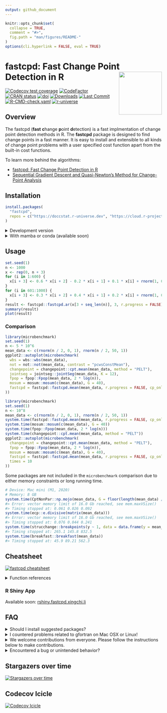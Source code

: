 ```yaml
---
output: github_document
---
```


<!-- README.md is generated from README.Rmd. Please edit that file -->

```r
knitr::opts_chunk$set(
  collapse = TRUE,
  comment = "#>",
  fig.path = "man/figures/README-"
)
options(cli.hyperlink = FALSE, eval = TRUE)
```

# fastcpd: Fast Change Point Detection in R <a href="https://fastcpd.xingchi.li"><img src="man/figures/logo.svg" align="right" height="138" /></a>

[![Codecov test coverage](https://codecov.io/gh/doccstat/fastcpd/branch/main/graph/badge.svg)](https://app.codecov.io/gh/doccstat/fastcpd?branch=main)
[![CodeFactor](https://www.codefactor.io/repository/github/doccstat/fastcpd/badge)](https://www.codefactor.io/repository/github/doccstat/fastcpd)
[![CRAN status](https://www.r-pkg.org/badges/version-last-release/fastcpd)](https://cran.r-project.org/package=fastcpd)
[![doi](https://img.shields.io/badge/doi-10.48550/arXiv.2404.05933-green.svg)](https://doi.org/10.48550/arXiv.2404.05933)
[![Downloads](https://cranlogs.r-pkg.org/badges/grand-total/fastcpd)](https://cran.r-project.org/package=fastcpd)
[![Last Commit](https://img.shields.io/github/last-commit/doccstat/fastcpd)](https://github.com/doccstat/fastcpd)
[![R-CMD-check.yaml](https://github.com/doccstat/fastcpd/workflows/R-CMD-check.yaml/badge.svg)](https://github.com/doccstat/fastcpd/actions)
[![r-universe](https://doccstat.r-universe.dev/badges/fastcpd)](https://doccstat.r-universe.dev)

## Overview

The fastcpd (**fast** **c**hange **p**oint **d**etection) is a fast
implmentation of change point detection methods in R. The __fastcpd__ package is
designed to find change points in a fast manner. It is easy to install and
extensible to all kinds of change point problems with a user specified cost
function apart from the built-in cost functions.

To learn more behind the algorithms:

* [fastcpd: Fast Change Point Detection in R](https://doi.org/10.48550/arXiv.2404.05933)
* [Sequential Gradient Descent and Quasi-Newton's Method for Change-Point Analysis](https://proceedings.mlr.press/v206/zhang23b.html)

## Installation

```r
install.packages(
  "fastcpd",
  repos = c("https://doccstat.r-universe.dev", "https://cloud.r-project.org")
)
```

<details close>

<summary>Development version</summary>

```r
pak::pak("doccstat/fastcpd")
devtools::install_github("doccstat/fastcpd")
```

</details>

<details close>

<summary>With mamba or conda (available soon)</summary>

``` bash
# conda-forge is a fork from CRAN and may not be up-to-date

# Use mamba
mamba install r-fastcpd
# Use conda
conda install -c conda-forge r-fastcpd
```

</details>

## Usage

```r
set.seed(1)
n <- 1000
x <- rep(0, n + 3)
for (i in 1:600) {
  x[i + 3] <- 0.6 * x[i + 2] - 0.2 * x[i + 1] + 0.1 * x[i] + rnorm(1, 0, 3)
}
for (i in 601:1000) {
  x[i + 3] <- 0.3 * x[i + 2] + 0.4 * x[i + 1] + 0.2 * x[i] + rnorm(1, 0, 3)
}
result <- fastcpd::fastcpd.ar(x[3 + seq_len(n)], 3, r.progress = FALSE)
summary(result)
plot(result)
```

### Comparison

```r
library(microbenchmark)
set.seed(1)
n <- 5 * 10^6
mean_data <- c(rnorm(n / 2, 0, 1), rnorm(n / 2, 50, 1))
ggplot2::autoplot(microbenchmark(
  wbs = wbs::wbs(mean_data),
  not = not::not(mean_data, contrast = "pcwsConstMean"),
  changepoint = changepoint::cpt.mean(mean_data, method = "PELT"),
  jointseg = jointseg::jointSeg(mean_data, K = 12),
  fpop = fpop::Fpop(mean_data, 2 * log(n)),
  mosum = mosum::mosum(c(mean_data), G = 40),
  fastcpd = fastcpd::fastcpd.mean(mean_data, r.progress = FALSE, cp_only = TRUE, variance_estimation = 1)
))
```

```r
library(microbenchmark)
set.seed(1)
n <- 10^8
mean_data <- c(rnorm(n / 2, 0, 1), rnorm(n / 2, 50, 1))
system.time(fastcpd::fastcpd.mean(mean_data, r.progress = FALSE, cp_only = TRUE, variance_estimation = 1))
system.time(mosum::mosum(c(mean_data), G = 40))
system.time(fpop::Fpop(mean_data, 2 * log(n)))
system.time(changepoint::cpt.mean(mean_data, method = "PELT"))
ggplot2::autoplot(microbenchmark(
  changepoint = changepoint::cpt.mean(mean_data, method = "PELT"),
  fpop = fpop::Fpop(mean_data, 2 * log(n)),
  mosum = mosum::mosum(c(mean_data), G = 40),
  fastcpd = fastcpd::fastcpd.mean(mean_data, r.progress = FALSE, cp_only = TRUE, variance_estimation = 1),
  times = 10
))
```

Some packages are not included in the `microbenchmark` comparison due to either
memory constraints or long running time.

```r
# Device: Mac mini (M1, 2020)
# Memory: 8 GB
system.time(CptNonPar::np.mojo(mean_data, G = floor(length(mean_data) / 6)))
#> Error: vector memory limit of 16.0 Gb reached, see mem.maxVSize()
#> Timing stopped at: 0.061 0.026 0.092
system.time(ecp::e.divisive(matrix(mean_data)))
#> Error: vector memory limit of 16.0 Gb reached, see mem.maxVSize()
#> Timing stopped at: 0.076 0.044 0.241
system.time(strucchange::breakpoints(y ~ 1, data = data.frame(y = mean_data)))
#> Timing stopped at: 265.1 145.8 832.5
system.time(breakfast::breakfast(mean_data))
#> Timing stopped at: 45.9 89.21 562.3
```

## Cheatsheet

[![fastcpd cheatsheet](man/figures/cheatsheets.png)](https://github.com/doccstat/fastcpd/blob/main/man/figures/cheatsheets.pdf)

<details close>

<summary>Function references</summary>

-   Main function
    -   [`fastcpd`](https://fastcpd.xingchi.li/reference/fastcpd.html)
-   Wrapper functions
    -   Time series
        -   AR(p): [`fastcpd_ar`](https://fastcpd.xingchi.li/reference/fastcpd_ar.html)
        -   ARIMA(p, d, q): [`fastcpd_arima`](https://fastcpd.xingchi.li/reference/fastcpd_arima.html)
        -   ARMA(p, q): [`fastcpd_arma`](https://fastcpd.xingchi.li/reference/fastcpd_arma.html)
        -   GARCH(p, q): [`fastcpd_garch`](https://fastcpd.xingchi.li/reference/fastcpd_garch.html)
        -   VAR(p): [`fastcpd_var`](https://fastcpd.xingchi.li/reference/fastcpd_var.html)
        -   General time series: [`fastcpd_ts`](https://fastcpd.xingchi.li/reference/fastcpd_ts.html)
    -   Unlabeled data
        -   Mean change: [`fastcpd_mean`](https://fastcpd.xingchi.li/reference/fastcpd_mean.html)
        -   Variance change: [`fastcpd_variance`](https://fastcpd.xingchi.li/reference/fastcpd_variance.html)
        -   Mean and/or variance change: [`fastcpd_meanvariance`](https://fastcpd.xingchi.li/reference/fastcpd_meanvariance.html)
    -   Regression data
        -   Logistic regression: [`fastcpd_binomial`](https://fastcpd.xingchi.li/reference/fastcpd_binomial.html)
        -   Penalized linear regression: [`fastcpd_lasso`](https://fastcpd.xingchi.li/reference/fastcpd_lasso.html)
        -   Linear regression: [`fastcpd_lm`](https://fastcpd.xingchi.li/reference/fastcpd_lm.html)
        -   Poisson regression: [`fastcpd_poisson`](https://fastcpd.xingchi.li/reference/fastcpd_poisson.html)
-   Utility functions
    -   Variance estimation
        -   Variance estimation in ARMA models:
            [`variance_arma`](https://fastcpd.xingchi.li/reference/variance_arma.html)
        -   Variance estimation in linear models:
            [`variance_lm`](https://fastcpd.xingchi.li/reference/variance_lm.html)
        -   Variance estimation in mean change models:
            [`variance_mean`](https://fastcpd.xingchi.li/reference/variance_mean.html)
        -   Variance estimation in median change models:
            [`variance_median`](https://fastcpd.xingchi.li/reference/variance_median.html)
-   Class methods
    -   Plot: [`plot`](https://fastcpd.xingchi.li/reference/plot.html)
    -   Print: [`print`](https://fastcpd.xingchi.li/reference/print.html)
    -   Show: [`show`](https://fastcpd.xingchi.li/reference/show.html)
    -   Summary: [`summary`](https://fastcpd.xingchi.li/reference/summary.html)
-   Data
    -   Bitcoin Market Price (USD): [`bitcoin`](https://fastcpd.xingchi.li/reference/bitcoin.html)
    -   Occupancy Detection Data Set: [`occupancy`](https://fastcpd.xingchi.li/reference/occupancy.html)
    -   Transcription Profiling of 57 Human Bladder Carcinoma Samples: [`transcriptome`](https://fastcpd.xingchi.li/reference/transcriptome.html)
    -   UK Seatbelts Data: [`uk_seatbelts`](https://fastcpd.xingchi.li/reference/uk_seatbelts.html)
    -   Well-log Dataset from Numerical Bayesian Methods Applied to Signal Processing: [`well_log`](https://fastcpd.xingchi.li/reference/well_log.html)
-   Main class
    -   [`fastcpd`](https://fastcpd.xingchi.li/reference/fastcpd-class.html)

</details>

### R Shiny App

Available soon: [rshiny.fastcpd.xingchi.li](https://rshiny.fastcpd.xingchi.li)

## FAQ

<details close>

<summary>Should I install suggested packages?</summary>

The suggested packages are not required for the main functionality of the
package. They are only required for the vignettes. If you want to
learn more about the package comparison and other vignettes, you could either
check out vignettes on [CRAN](https://CRAN.R-project.org/package=fastcpd) or
[pkgdown generated documentation](https://fastcpd.xingchi.li/articles/).

</details>

<details close>

<summary>I countered problems related to gfortran on Mac OSX or Linux!</summary>

The package should be able to install on Mac and any Linux distribution without any problems if all the
dependencies are installed. However, if you encountered problems related to
gfortran, it might be because `RcppArmadillo` is not installed previously.
Try [Mac OSX stackoverflow solution](https://stackoverflow.com/a/72997915) or
[Linux stackover solution](https://stackoverflow.com/a/15540919) if you have
trouble installing `RcppArmadillo`.

</details>

<details close>

<summary>We welcome contributions from everyone.
Please follow the instructions below to make contributions.</summary>

1.  Fork the repo.
2.  Create a new branch from `main` branch.
3.  Make changes and commit them.

    1. Please follow the
       [Google's R style guide](https://google.github.io/styleguide/Rguide.html)
       for naming variables and functions.
    2. If you are adding a new family of models with new cost functions with
       corresponding gradient and Hessian, please add them to
       `src/fastcpd_class_cost.cc` with proper example and tests in
       `vignettes/gallery.Rmd` and
       `tests/testthat/test-gallery.R`.
    3. Add the family name to `src/fastcpd_constants.h`.
    4. [Recommended] Add a new wrapper function in `R/fastcpd_wrappers.R` for
       the new family of models and move the examples to the new wrapper
       function as roxygen examples.
    5. Add the new wrapper function to
       the corresponding section in `_pkgdown.yml`.
4.  Push the changes to your fork.
5.  Create a pull request.
6.  Make sure the pull request does not create new warnings or errors in
    `devtools::check()`.

</details>

<details close>

<summary>Encountered a bug or unintended behavior?</summary>

1.  File a ticket at
    [GitHub Issues](https://github.com/doccstat/fastcpd/issues).
2.  Contact the authors specified in
    [DESCRIPTION](https://github.com/doccstat/fastcpd/blob/main/DESCRIPTION#L5-L10).

</details>

## Stargazers over time
[![Stargazers over time](https://starchart.cc/doccstat/fastcpd.svg)](https://starchart.cc/doccstat/fastcpd)

## Codecov Icicle
[![Codecov Icicle](https://codecov.io/gh/doccstat/fastcpd/graphs/icicle.svg)](https://app.codecov.io/gh/doccstat/fastcpd?branch=main)
